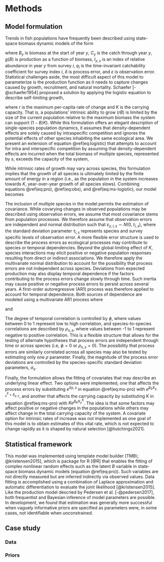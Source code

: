 # Methods {-}

## Model formulation {-}

Trends in fish populations have frequently been described using state-space biomass dynamic models of the form

\begin{align}
B_y =& \left ( B_{y-1} + g(B_{y - 1}) - C_{y - 1} \right ) e^{\delta_y} & (\#eq:pro) \\
\\
I_{y, i} =& q_i B_y e^{\varepsilon_{y, i}} & (\#eq:obs)
\end{align}

where $B_y$ is biomass at the start of year $y$, $C_y$ is the catch through year $y$, $g(B)$ is production as a function of biomass, $I_{y,s}$ is an index of relative abundance in year $y$ from survey $i$, $q_i$ is the time-invariant catchability coefficient for survey index $i$, $\delta$ is process error, and $\varepsilon$ is observation error. Statistical challenges aside, the most difficult aspect of this model to parameterize is the production function as it needs to capture changes caused by growth, recruitment, and natural mortality. Schaefer [-@schaefer1954] proposed a solution by applying the logistic equation to describe self-limiting growth, 

\begin{align}
g(B) = rB \left( 1 - \frac{B}{K} \right), & (\#eq:logistic)
\end{align}

where $r$ is the maximum per-capita rate of change and $K$ is the carrying capacity. That is, a populations' intrinsic ability to grow ($rB$) is limited by the size of the current population relative to the maximum biomass the system can support ($1 - B/K$). While this formulation offers an elegant description of single-species population dynamics, it assumes that density-dependent effects are solely caused by intraspecific competition and ignores the potential effects of other species inhabiting the same ecological area. We present an extension of equation \@ref(eq:logistic) that attempts to account for intra and interspecific competition by assuming that density-dependent effects are incurred when the total biomass of multiple species, represented by $s$, exceeds the capacity of the system, 

\begin{align}
g(B_s) = r_s B_s \left (1 - \frac{\sum_{s} B_s}{K} \right ). & (\#eq:ms-logistic)
\end{align}

While intrinsic rates of growth may vary across species, this formulation implies that the growth of all species is ultimately limited by the finite amount of energy in a region (i.e., as the population in the system increases towards $K$, year-over-year growth of all species slows). Combining equations \@ref(eq:pro), \@ref(eq:obs), and \@ref(eq:ms-logistic), our model becomes

\begin{align}
B_{y, s} =& \left ( B_{y-1, s} + r_s B_{y-1, s} \left (1 - \frac{\sum_{s} B_{y-1, s}}{K} \right ) - C_{y - 1, s} \right ) e^{\delta_{y, s}} & (\#eq:ms-pro) \\
\\
I_{y, i, s} =& q_{i, s} B_{y, s} e^{\varepsilon_{y, i, s}}. & (\#eq:ms-obs)
\end{align}

The inclusion of multiple species in the model permits the estimation of covariance. While covarying changes in observed populations may be described using observation errors, we assume that most covariance stems from population processes. We therefore assume that observation errors are independent and normal distribution such that $\varepsilon_{y, i, s} \sim N(0, \tau_{i, s})$, where the standard deviation parameter $\tau_{i, s}$ represents species and survey specific levels of observation error. A more flexible error structure is used to describe the process errors as ecological processes may contribute to species or temporal dependencies. Beyond the global limiting effect of $K$, species interactions may elicit positive or negative population responses resulting from direct or indirect associations. We therefore apply the multivariate normal distribution to account for the possibility that process errors are not independent across species. Deviations from expected production may also display temporal dependence if the factors contributing to the process errors change slowly through time. Such inertia may cause positive or negative process errors to persist across several years. A first-order autoregressive (AR1) process was therefore applied to account for temporal dependence. Both sources of dependence are modeled using a multivariate AR1 process where

\begin{align}
\delta_{0, s} \sim& N(0, \Sigma_s) & \\
\delta_{1, s} =& \phi \delta_{0} + \sigma_s \varepsilon_{1}, \quad \varepsilon_{1} \sim N(0, \Sigma_s)  & (\#eq:ar1) \\
\delta_{y, s} =& \phi \delta_{y - 1} + \sigma_s \varepsilon_{y}, \quad \varepsilon_{y} \sim N(0, \Sigma_s) & 
\end{align}

and

\begin{align}
\Sigma_s = \begin{bmatrix}
\sigma^2_{1} &  \sigma_{1} \sigma_{2} \rho_{1,2}  & \dots &  \sigma_{1} \sigma_{s} \rho_{1,s} & \\
\sigma_{2} \sigma_{1} \rho_{2,1}       & \sigma^2_{2}     & \dots & \sigma_{2} \sigma_{s} \rho_{2,s}  & \\
\vdots & \vdots &  \ddots     &  \vdots & \\
\sigma_{s} \sigma_{1} \rho_{s,1} & \sigma_{s} \sigma_{2} \rho_{s,2} & \dots  &  \sigma^2_{s} &
\end{bmatrix}. & (\#eq:sigma)
\end{align}

The degree of temporal correlation is controlled by $\phi$, where values between 0 to 1 represent low to high correlation, and species-to-species correlations are described by $\rho_{s, s}$, where values between -1 to 1 represent negative to positive correlation. This is a flexible structure that allows for the testing of alternate hypotheses that process errors are independent through time or across species (i.e, $\phi = 0$ or $\rho_{s, s} = 0$). The possibility that process errors are similarly correlated across all species may also be tested by estimating only one $\rho$ parameter. Finally, the magnitude of the process error deviations are controlled by the species-specific standard deviation parameters, $\sigma_s$.

Finally, the formulation allows the fitting of covariates that may describe an underlying linear effect. Two options were implemented, one that affects the process errors by substituting $e^{\delta{y,s}}$ in equation \@ref(eq:ms-pro) with $e^{\beta_{\delta} X^{\delta}_{y,s} + \delta_{y, s}}$, and another that affects the carrying capacity by substituting $K$ in equation \@ref(eq:ms-pro) with $K e^{\beta_K X^K_{y}}$. The idea is that some factors may affect positive or negative changes in the populations while others may affect change in the total carrying capacity of the system. A covariate option for intrinsic rates of increase was not implemented as one goal of this model is to obtain estimates of this vital rate, which is not expected to change rapidly as it is shaped by natural selection [@hutchings2021].

## Statistical framework {-}

This model was implemented using template model builder [TMB\; @kristensen2015], which is package for R [@R] that enables the fitting of complex nonlinear random effects such as the latent $B$ variable in state-space biomass dynamic models (equation \@ref(eq:pro)). Such variables are not directly measured but are inferred indirectly via observed values. Data fitting is accomplished using a combination of Laplace approximation and automatic differentiation to evaluate the joint likelihood [@kristensen2015]. Like the production model descried by Pedersen et al. [-@pedersen2017], both frequentist and Bayesian inference of model parameters are possible. In development, we found that estimation was generally more successful when vaguely informative priors are specified as parameters were, in some cases, not identifiable when unconstrained.

## Case study {-}

### Data {-}

### Priors {-}



<!-- Here I present initial results from of a Shaffer surplus production model which has been modified to fit to multiple species: -->

<!-- $$B_{t, s} = \left (B_{t-1, s} + r_s B_{t-1, s} \left (1 - \left[ \frac{\sum_{s} B_{t-1, s}}{K} \right ] \right ) - L_{t-1, s} \right ) e^ {\beta X_t + {\delta_{t,s}}}$$ where -->

<!-- $$ \delta_{t,s} \sim N(0, \Sigma_s)$$ and -->

<!-- $$ \Sigma_s = \begin{bmatrix} -->
<!-- \sigma^2_{\delta~1} &  \sigma_{\delta~1} \sigma_{\delta~2} \rho_{1,2}  & \dots &  \sigma_{\delta~1} \sigma_{\delta~s} \rho_{1,s} & \\  -->
<!-- \sigma_{\delta~2} \sigma_{\delta~1} \rho_{2,1}       & \sigma^2_{\delta~2}     & \dots & \sigma_{\delta~2} \sigma_{\delta~s} \rho_{2,s}  & \\  -->
<!-- \vdots & \vdots &  \ddots     &  \vdots & \\  -->
<!-- \sigma_{\delta~s} \sigma_{\delta~1} \rho_{s,1} & \sigma_{\delta~s} \sigma_{\delta~2} \rho_{s,2} & \dots  &  \sigma^2_{\delta~s} &  -->
<!-- \end{bmatrix} $$ -->

<!-- The key difference here from a standard surplus production model is that biomass is indexed by species, $s$, and the ratio of biomass over carrying capacity is based on the total biomass of the species included in the model. Note that intrinsic growth rates, $r_s$, are species specific while only one carrying capacity $K$ parameter is estimated. Therefore, as the population in the system increases towards $K$, year-over-year growth of all species slows. The concept is that the species included in the model are limited by the finite amount of energy in the system. Another difference is the way the process error is modeled. Because multiple species are included, covariance between the species can be estimated. Here I model process error using the multivariate normal distribution and estimate standard deviation parameters ($\sigma^2_{\delta ~ s}$) for each species as well as the correlation in the errors across species ($\rho_{s,s}$). If these species are affected by similar drivers, then correlations will be positive. Alternatively, negative correlations may occur if there is competition or predator-prey interactions between two species. Finally, the formulation allows the fitting of covariates that may describe an underlying linear effect ($\beta X$). -->

<!-- The observation portion of this state-space model is -->

<!-- $$I_{t,s,g} = q_{s,g} ~ B_{t,s} ~ e^{\nu}$$ where -->

<!-- $$\nu \sim N(0, \sigma^2_{\nu ~ s,g})$$ Here $g$ represents survey grouping (e.g. season, gear). This allows for the catachability and variability of surveys to be species and survey specific. This model was constructed using Template Model Builder. -->

<!-- ### Data and priors -->

<!-- As a first-cut exploration, I apply this model to several groundfish species on the Grand Bank (3LNO): Yellowtail, Witch, Cod, Plaice, Skate, Hake, Haddock, Redfish. Landings data were obtained from the STATLANT21A database maintained by NAFO (<https://www.nafo.int/Data/STATLANT>). Survey indices are from Canadian spring and fall multispecies surveys. Three gear changes have occurred throughout the survey time-series, from Yankee, Engel and Campelen gear. Coverage of the Grand Bank has been inconsistent and, as such, the data has been restricted to years where 90% of the core area (strata that have been sampled for more than 20 years) has been covered by the survey. Separate catchabilities are estimated by season and gear type. -->

<!-- The same prior (mean = -1, sd = 1) was used on $log(r)$, $log(\sigma^2_{\delta ~ s})$, $log(q_{s,g})$ and $log(\sigma^2_{\nu ~ s,g})$, which corresponds to 95% interval of 0.05 and 2.61. These general priors stabilized convergence by penalizing large deviations into unrealistic parameter space \[i.e. growth ($r$), catchability ($q$) and variance ($\sigma^2$) parameters are not expected to move far outside the 0.05 - 2.61 range\]. -->

<!-- ### Model selection -->

<!-- A range of models have been tested and compared: -->

<!-- 1.  null: assumes no correlation across species and no covariate effects. -->
<!-- 2.  one: assumes one common correlation parameters across species and no covariate effects -->
<!-- 3.  cil: assumes no correlation across species but adds core cold intermediate layer (CIL) temperature as a covariate -->
<!-- 4.  cei: assumes no correlation across species but adds composite environmental index (CEI) as a covariate -->
<!-- 5.  cil_one: assumes one correlation parameter and adds core CIL temperature as a covariate -->
<!-- 6.  cei_one: assumes one correlation parameter and adds CEI as a covariate -->

<!-- Models are compared using marginal AIC -->

<!-- $$mAIC =  2k + 2log(\hat{L}),$$ -->

<!-- where $k$ is the number of fixed parameters and $log(\hat{L})$ is the negative log likelihood, and leave-one-out cross-validation score -->

<!-- $$LOOCV = \frac{1}{n} \sum_{i-1}^{n} \left (  log(I_i) - log(\hat{I}_i) \right ) ^ 2$$ LOOCV is the mean squared error of the log estimates of the survey indices $\hat{I}$, under consecutive model runs where each observation $i$ was left out. For both metrics, lower values indicate models with greater predictive ability. -->
